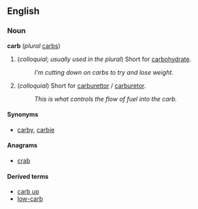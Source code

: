 ==English==
===Noun===
'''carb''' (''plural'' [[carbs]])

#(''colloquial''; ''usually used in the plural'') Short for [[carbohydrate]].
#:''I'm cutting down on carbs to try and lose weight.''
#(''colloquial'') Short for [[carburettor]] / [[carburetor]].
#:''This is what controls the flow of fuel into the carb.''

====Synonyms====
*[[carby]], [[carbie]]

====Anagrams====
* [[crab]]
====Derived terms====
*[[carb up]]
*[[low-carb]]